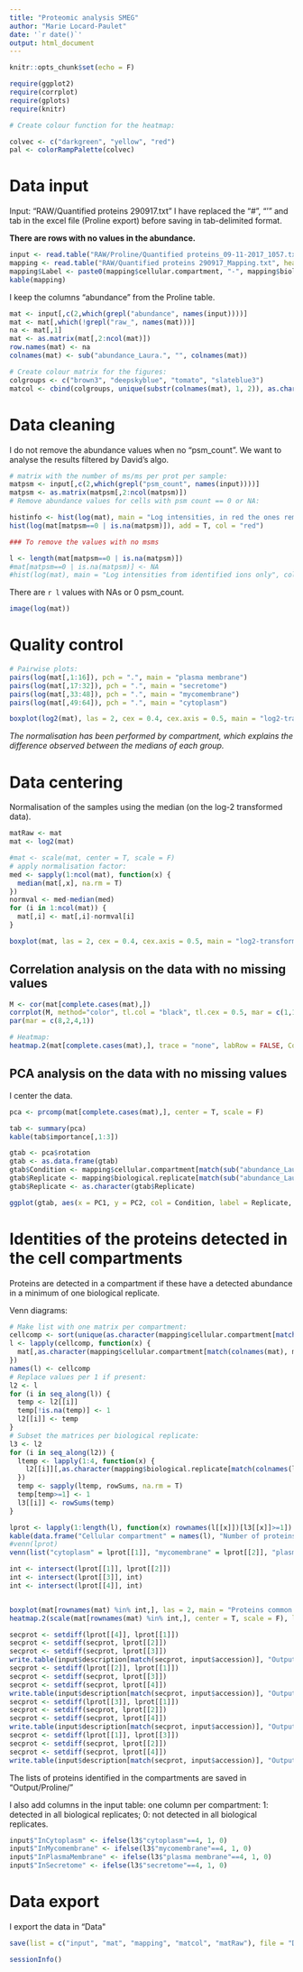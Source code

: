 ```yaml
---
title: "Proteomic analysis SMEG"
author: "Marie Locard-Paulet"
date: '`r date()`'
output: html_document
---
```


```r
knitr::opts_chunk$set(echo = F)
```

```r
require(ggplot2)
require(corrplot)
require(gplots)
require(knitr)
```

```r
# Create colour function for the heatmap:

colvec <- c("darkgreen", "yellow", "red")
pal <- colorRampPalette(colvec)

```

# Data input

Input: "RAW/Quantified proteins 290917.txt"
I have replaced the "#", "'" and tab in the excel file (Proline export) before saving in tab-delimited format.

**There are rows with no values in the abundance.**

```r
input <- read.table("RAW/Proline/Quantified proteins_09-11-2017_1057.txt", header = T, sep = "\t")
mapping <- read.table("RAW/Quantified proteins 290917_Mapping.txt", header = T, sep = "\t")
mapping$Label <- paste0(mapping$cellular.compartment, "-", mapping$biological.replicate, "-", mapping$technical.replicate)
kable(mapping)
```

I keep the columns "abundance" from the Proline table.

```r
mat <- input[,c(2,which(grepl("abundance", names(input))))]
mat <- mat[,which(!grepl("raw_", names(mat)))]
na <- mat[,1]
mat <- as.matrix(mat[,2:ncol(mat)])
row.names(mat) <- na
colnames(mat) <- sub("abundance_Laura.", "", colnames(mat))

# Create colour matrix for the figures:
colgroups <- c("brown3", "deepskyblue", "tomato", "slateblue3")
matcol <- cbind(colgroups, unique(substr(colnames(mat), 1, 2)), as.character(mapping$cellular.compartment[match(unique(substr(colnames(mat), 1, 2)), substr(mapping$Sample.name, 1, 2))]))
```

# Data cleaning

I do not remove the abundance values when no "psm_count". We want to analyse the results filtered by David's algo.

```r
# matrix with the number of ms/ms per prot per sample:
matpsm <- input[,c(2,which(grepl("psm_count", names(input))))]
matpsm <- as.matrix(matpsm[,2:ncol(matpsm)])
# Remove abundance values for cells with psm count == 0 or NA:
```

```r
histinfo <- hist(log(mat), main = "Log intensities, in red the ones removed")
hist(log(mat[matpsm==0 | is.na(matpsm)]), add = T, col = "red")

### To remove the values with no msms

l <- length(mat[matpsm==0 | is.na(matpsm)])
#mat[matpsm==0 | is.na(matpsm)] <- NA
#hist(log(mat), main = "Log intensities from identified ions only", col = "steelblue", xlim = c(min(histinfo$breaks),max(histinfo$breaks)))
```

There are `r l` values with NAs or 0 psm_count.

```r
image(log(mat))
```

# Quality control


```r
# Pairwise plots:
pairs(log(mat[,1:16]), pch = ".", main = "plasma membrane")
pairs(log(mat[,17:32]), pch = ".", main = "secretome")
pairs(log(mat[,33:48]), pch = ".", main = "mycomembrane")
pairs(log(mat[,49:64]), pch = ".", main = "cytoplasm")
```

```r
boxplot(log2(mat), las = 2, cex = 0.4, cex.axis = 0.5, main = "log2-transformed abundance across runs")
```

*The normalisation has been performed by compartment, which explains the difference observed between the medians of each group.*

# Data centering

Normalisation of the samples using the median (on the log-2 transformed data).

```r
matRaw <- mat
mat <- log2(mat)

#mat <- scale(mat, center = T, scale = F)
# apply normalisation factor:
med <- sapply(1:ncol(mat), function(x) {
  median(mat[,x], na.rm = T)
})
normval <- med-median(med)
for (i in 1:ncol(mat)) {
  mat[,i] <- mat[,i]-normval[i]
}

boxplot(mat, las = 2, cex = 0.4, cex.axis = 0.5, main = "log2-transformed abundance across runs after normalisation to the median")
```

## Correlation analysis on the data with no missing values


```r
M <- cor(mat[complete.cases(mat),])
corrplot(M, method="color", tl.col = "black", tl.cex = 0.5, mar = c(1,1,1,1), order = "hclust")
par(mar = c(8,2,4,1))

# Heatmap:
heatmap.2(mat[complete.cases(mat),], trace = "none", labRow = FALSE, ColSideColors = matcol[match(substr(colnames(mat), 1, 2), matcol[,2]),1], col = pal(300))
```

## PCA analysis on the data with no missing values

I center the data.

```r
pca <- prcomp(mat[complete.cases(mat),], center = T, scale = F)

tab <- summary(pca)
kable(tab$importance[,1:3])

gtab <- pca$rotation
gtab <- as.data.frame(gtab)
gtab$Condition <- mapping$cellular.compartment[match(sub("abundance_Laura.", "", colnames(mat)), mapping$Sample.name)]
gtab$Replicate <- mapping$biological.replicate[match(sub("abundance_Laura.", "", colnames(mat)), mapping$Sample.name)]
gtab$Replicate <- as.character(gtab$Replicate)

ggplot(gtab, aes(x = PC1, y = PC2, col = Condition, label = Replicate, shape = Replicate)) + theme_bw() + geom_point() + scale_colour_manual(values = matcol[match(matcol[,3],levels(gtab$Condition)),1])
```

# Identities of the proteins detected in the cell compartments

Proteins are detected in a compartment if these have a detected abundance in a minimum of one biological replicate.

Venn diagrams:

```r
# Make list with one matrix per compartment:
cellcomp <- sort(unique(as.character(mapping$cellular.compartment[match(colnames(mat), mapping$Sample.name)])))
l <- lapply(cellcomp, function(x) {
  mat[,as.character(mapping$cellular.compartment[match(colnames(mat), mapping$Sample.name)])==x]
})
names(l) <- cellcomp
# Replace values per 1 if present:
l2 <- l
for (i in seq_along(l)) {
  temp <- l2[[i]] 
  temp[!is.na(temp)] <- 1
  l2[[i]] <- temp
}
# Subset the matrices per biological replicate:
l3 <- l2
for (i in seq_along(l2)) {
  ltemp <- lapply(1:4, function(x) {
    l2[[i]][,as.character(mapping$biological.replicate[match(colnames(l2[[i]]), mapping$Sample.name)])==x]
  }) 
  temp <- sapply(ltemp, rowSums, na.rm = T)
  temp[temp>=1] <- 1
  l3[[i]] <- rowSums(temp)
}

lprot <- lapply(1:length(l), function(x) rownames(l[[x]])[l3[[x]]>=1])
kable(data.frame("Cellular compartment" = names(l), "Number of proteins detected" = sapply(lprot, length)))
#venn(lprot)
venn(list("cytoplasm" = lprot[[1]], "mycomembrane" = lprot[[2]], "plasma membrane" = lprot[[3]], "secretome" = lprot[[4]]))

int <- intersect(lprot[[1]], lprot[[2]])
int <- intersect(lprot[[3]], int)
int <- intersect(lprot[[4]], int)


boxplot(mat[rownames(mat) %in% int,], las = 2, main = "Proteins common to the 4 compartments", cex = 0.4, cex.axis = 0.5)
heatmap.2(scale(mat[rownames(mat) %in% int,], center = T, scale = F), labRow = FALSE, ColSideColors = matcol[match(substr(colnames(mat), 1, 2), matcol[,2]),1], col = pal(300), trace = "none")

secprot <- setdiff(lprot[[4]], lprot[[1]])
secprot <- setdiff(secprot, lprot[[2]])
secprot <- setdiff(secprot, lprot[[3]])
write.table(input$description[match(secprot, input$accession)], "Output/Proline/secretome.txt", sep = "\t")
secprot <- setdiff(lprot[[2]], lprot[[1]])
secprot <- setdiff(secprot, lprot[[3]])
secprot <- setdiff(secprot, lprot[[4]])
write.table(input$description[match(secprot, input$accession)], "Output/Proline/mycomembrane.txt", sep = "\t")
secprot <- setdiff(lprot[[3]], lprot[[1]])
secprot <- setdiff(secprot, lprot[[2]])
secprot <- setdiff(secprot, lprot[[4]])
write.table(input$description[match(secprot, input$accession)], "Output/Proline/plasmaMembrane.txt", sep = "\t")
secprot <- setdiff(lprot[[1]], lprot[[3]])
secprot <- setdiff(secprot, lprot[[2]])
secprot <- setdiff(secprot, lprot[[4]])
write.table(input$description[match(secprot, input$accession)], "Output/Proline/cytoplasm.txt", sep = "\t")
```

The lists of proteins identified in the compartments are saved in "Output/Proline/"

I also add columns in the input table: one column per compartment: 1: detected in all biological replicates; 0: not detected in all biological replicates.

```r
input$"InCytoplasm" <- ifelse(l3$"cytoplasm"==4, 1, 0)
input$"InMycomembrane" <- ifelse(l3$"mycomembrane"==4, 1, 0)
input$"InPlasmaMembrane" <- ifelse(l3$"plasma membrane"==4, 1, 0)
input$"InSecretome" <- ifelse(l3$"secretome"==4, 1, 0)
```

# Data export

I export the data in "Data\"

```r
save(list = c("input", "mat", "mapping", "matcol", "matRaw"), file = "Data/Proline/Data00.Rdata")
```

```r
sessionInfo()
```
